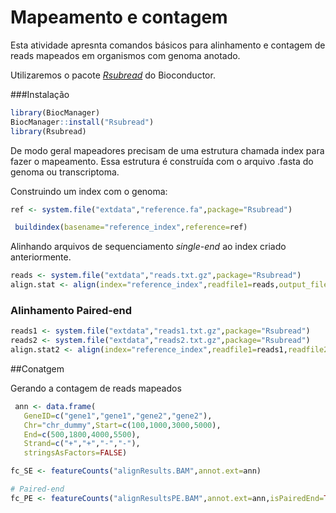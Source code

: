 # Mapeamento e contagem

Esta atividade apresnta comandos básicos para alinhamento e contagem de reads mapeados em organismos com genoma anotado.

Utilizaremos o pacote *[Rsubread](https://bioconductor.org/packages/release/bioc/html/Rsubread.html)* do Bioconductor.



###Instalação

```r
library(BiocManager)
BiocManager::install("Rsubread")
library(Rsubread)
```


De modo geral mapeadores precisam de uma estrutura chamada index para fazer o mapeamento. Essa estrutura é construída com o arquivo .fasta do genoma ou transcriptoma.

Construindo um index com o genoma:

```r
ref <- system.file("extdata","reference.fa",package="Rsubread")

 buildindex(basename="reference_index",reference=ref)

```

Alinhando arquivos de sequenciamento *single-end* ao index criado anteriormente.

```r
reads <- system.file("extdata","reads.txt.gz",package="Rsubread")
align.stat <- align(index="reference_index",readfile1=reads,output_file="alignResults.BAM",phredOffset=64)
```

### Alinhamento Paired-end

```r
reads1 <- system.file("extdata","reads1.txt.gz",package="Rsubread")
reads2 <- system.file("extdata","reads2.txt.gz",package="Rsubread")
align.stat2 <- align(index="reference_index",readfile1=reads1,readfile2=reads2, output_file="alignResultsPE.BAM",phredOffset=64)
```

##Conatgem

Gerando a contagem de reads mapeados

```r
 ann <- data.frame(
   GeneID=c("gene1","gene1","gene2","gene2"),
   Chr="chr_dummy",Start=c(100,1000,3000,5000),
   End=c(500,1800,4000,5500),
   Strand=c("+","+","-","-"),
   stringsAsFactors=FALSE)

fc_SE <- featureCounts("alignResults.BAM",annot.ext=ann)

# Paired-end
fc_PE <- featureCounts("alignResultsPE.BAM",annot.ext=ann,isPairedEnd=TRUE)
```

